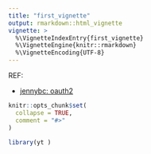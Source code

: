 ```yaml
---
title: "first_vignette"
output: rmarkdown::html_vignette
vignette: >
  %\VignetteIndexEntry{first_vignette}
  %\VignetteEngine{knitr::rmarkdown}
  %\VignetteEncoding{UTF-8}
---
```


REF:

* [jennybc: oauth2]( https://github.com/tidyverse/googledrive/blob/master/vignettes/articles/bring-your-own-app.Rmd)

```r
knitr::opts_chunk$set(
  collapse = TRUE,
  comment = "#>"
)
```

```r
library(yt )
```
